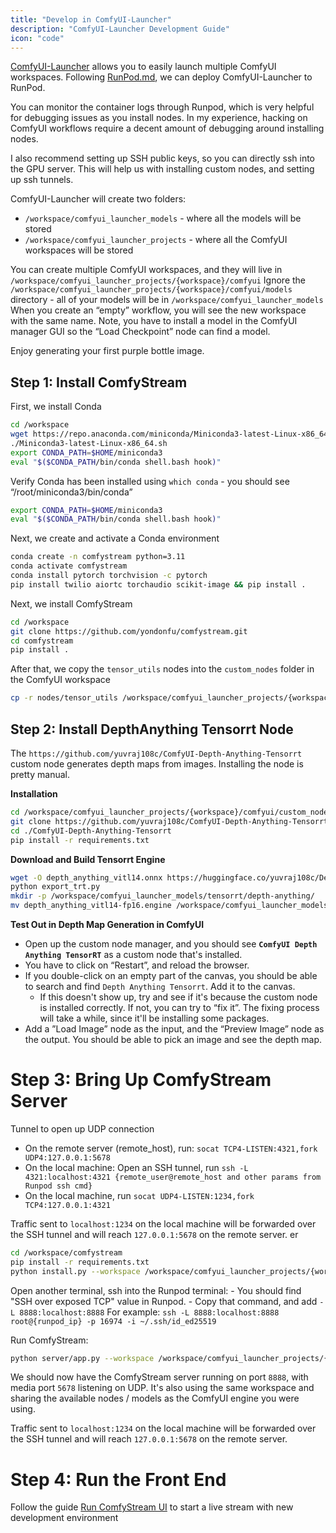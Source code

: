 ```yaml
---
title: "Develop in ComfyUI-Launcher"
description: "ComfyUI-Launcher Development Guide"
icon: "code"
---
```

[ComfyUI-Launcher](https://github.com/ComfyWorkflows/ComfyUI-Launcher) allows you to easily launch multiple ComfyUI workspaces. Following [RunPod.md](https://github.com/ComfyWorkflows/ComfyUI-Launcher/blob/main/cloud/RUNPOD.md), we can deploy ComfyUI-Launcher to RunPod.

You can monitor the container logs through Runpod, which is very helpful for debugging issues as you install nodes. In my experience, hacking on ComfyUI workflows require a decent amount of debugging around installing nodes.

I also recommend setting up SSH public keys, so you can directly ssh into the GPU server. This will help us with installing custom nodes, and setting up ssh tunnels.

ComfyUI-Launcher will create two folders:
- `/workspace/comfyui_launcher_models` - where all the models will be stored
- `/workspace/comfyui_launcher_projects` - where all the ComfyUI workspaces will be stored

You can create multiple ComfyUI workspaces, and they will live in `/workspace/comfyui_launcher_projects/{workspace}/comfyui` 
<Note>
Ignore the `/workspace/comfyui_launcher_projects/{workspace}/comfyui/models` directory - all of your models will be in `/workspace/comfyui_launcher_models`
</Note>
When you create an “empty” workflow, you will see the new workspace with the same name. Note, you have to install a model in the ComfyUI manager GUI so the “Load Checkpoint” node can find a model.

Enjoy generating your first purple bottle image.

## Step 1: Install ComfyStream

First, we install Conda
```bash
cd /workspace
wget https://repo.anaconda.com/miniconda/Miniconda3-latest-Linux-x86_64.sh
./Miniconda3-latest-Linux-x86_64.sh
export CONDA_PATH=$HOME/miniconda3
eval "$($CONDA_PATH/bin/conda shell.bash hook)"
```
Verify Conda has been installed using `which conda` - you should see “/root/miniconda3/bin/conda”

```bash
export CONDA_PATH=$HOME/miniconda3
eval "$($CONDA_PATH/bin/conda shell.bash hook)"
```

Next, we create and activate a Conda environment
```bash
conda create -n comfystream python=3.11
conda activate comfystream
conda install pytorch torchvision -c pytorch
pip install twilio aiortc torchaudio scikit-image && pip install . 
```

Next, we install ComfyStream
```bash
cd /workspace
git clone https://github.com/yondonfu/comfystream.git
cd comfystream
pip install .
```

After that, we copy the `tensor_utils` nodes into the `custom_nodes` folder in the ComfyUI workspace

```bash
cp -r nodes/tensor_utils /workspace/comfyui_launcher_projects/{workspace}/comfyui/custom_nodes
```

## Step 2: Install DepthAnything Tensorrt Node

The `https://github.com/yuvraj108c/ComfyUI-Depth-Anything-Tensorrt` custom node generates depth maps from images. Installing the node is pretty manual. 

**Installation**
```bash
cd /workspace/comfyui_launcher_projects/{workspace}/comfyui/custom_nodes
git clone https://github.com/yuvraj108c/ComfyUI-Depth-Anything-Tensorrt.git
cd ./ComfyUI-Depth-Anything-Tensorrt
pip install -r requirements.txt
```

**Download and Build Tensorrt Engine**
```bash
wget -O depth_anything_vitl14.onnx https://huggingface.co/yuvraj108c/Depth-Anything-2-Onnx/resolve/main/depth_anything_v2_vitb.onnx?download=true
python export_trt.py
mkdir -p /workspace/comfyui_launcher_models/tensorrt/depth-anything/
mv depth_anything_vitl14-fp16.engine /workspace/comfyui_launcher_models/tensorrt/depth-anything/
```

**Test Out in Depth Map Generation in ComfyUI**

- Open up the custom node manager, and you should see **`ComfyUI Depth Anything TensorRT`** as a custom node that's installed.
- You have to click on “Restart”, and reload the browser.
- If you double-click on an empty part of the canvas, you should be able to search and find `Depth Anything Tensorrt`.  Add it to the canvas.
    - If this doesn't show up, try and see if it's because the custom node is installed correctly.  If not, you can try to “fix it”.  The fixing process will take a while, since it'll be installing some packages.
- Add a ”Load Image” node as the input, and the “Preview Image” node as the output.  You should be able to pick an image and see the depth map.

# Step 3: Bring Up ComfyStream Server

Tunnel to open up UDP connection

- On the remote server (remote_host), run: `socat TCP4-LISTEN:4321,fork UDP4:127.0.0.1:5678`
- On the local machine: Open an SSH tunnel, run `ssh -L 4321:localhost:4321 {remote_user@remote_host and other params from Runpod ssh cmd}`
- On the local machine, run `socat UDP4-LISTEN:1234,fork TCP4:127.0.0.1:4321`

Traffic sent to `localhost:1234` on the local machine will be forwarded over the SSH tunnel and will reach `127.0.0.1:5678` on the remote server.
er

```bash
cd /workspace/comfystream
pip install -r requirements.txt
python install.py --workspace /workspace/comfyui_launcher_projects/{workspace}/comfyui
```

Open another terminal, ssh into the Runpod terminal:
    - You should find "SSH over exposed TCP" value in Runpod.
    - Copy that command, and add `-L 8888:localhost:8888`
    <Note>For example: `ssh -L 8888:localhost:8888 root@{runpod_ip} -p 16974 -i ~/.ssh/id_ed25519`</Note>

Run ComfyStream:
```bash
python server/app.py --workspace /workspace/comfyui_launcher_projects/{workspace}/comfyui --media-ports=5678
```

We should now have the ComfyStream server running on port `8888`, with media port `5678` listening on UDP.  It's also using the same workspace and sharing the available nodes / models as the ComfyUI engine you were using.

Traffic sent to `localhost:1234` on the local machine will be forwarded over the SSH tunnel and will reach `127.0.0.1:5678` on the remote server.

# Step 4: Run the Front End

Follow the guide [Run ComfyStream UI](./local-testing-comfystream-ui) to start a live stream with new development environment

